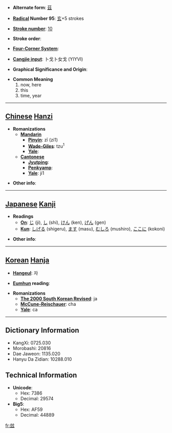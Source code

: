 * '''Alternate form''': [[茲]]

* '''[[Wiktionary:Chinese radical index| Radical]] Number 95''': [[Wiktionary:Chinese radical index 玄|玄]]+5 strokes

* '''[[Wiktionary:Chinese total strokes index|Stroke number]]''': [[Wiktionary:Chinese total strokes index 10|10]]

* '''Stroke order''': 

* '''[[Wiktionary:Chinese four corner index|Four-Corner System]]''': 

* '''[[Wiktionary:Chinese Cangjie index|Cangjie input]]''': 卜戈卜女戈 (YIYVI)

* '''Graphical Significance and Origin''': 

* '''Common Meaning'''
*#now, here
*# this
*# time, year


----

== [[Chinese]] [[Hanzi]] ==

* '''Romanizations'''
** '''[[Mandarin]]'''
*** '''[[Pinyin]]''': zī (zi1)
*** '''[[Wade-Giles]]''': tzu<sup>1</sup>
*** '''[[Yale]]''': 
** '''[[Cantonese]]'''
*** '''[[Jyutping]]''':
*** '''[[Penkyamp]]''': 
*** '''[[Yale]]''': ji1

* '''Other info''': 

----

== [[Japanese]] [[Kanji]] ==

* '''Readings'''
** '''[[On]]''': [[じ]] (ji), [[し]] (shi), [[けん]] (ken), [[げん]] (gen)
** '''[[Kun]]''': [[しげる]] (shigeru), [[ます]] (masu), [[むしろ]] (mushiro), [[ここに]] (kokoni)

* '''Other info''':  

----

== [[Korean]] [[Hanja]] ==

* '''[[Hangeul]]''': 자

* '''[[Eumhun]] reading''': 

* '''Romanizations'''
** '''[[The 2000 South Korean Revised Romanization|The 2000 South Korean Revised]]''': ja
** '''[[McCune-Reischauer]]''': cha
** '''[[Yale]]''': ca

----

== Dictionary Information ==

* KangXi: 0725.030
* Morobashi: 20816
* Dae Jaweon: 1135.020
* Hanyu Da Zidian: 10288.010

== Technical Information ==

* '''Unicode''':
** Hex: 7386
** Decimal: 29574
* '''Big5''':
** Hex: AF59
** Decimal: 44889

[[fr:玆]]